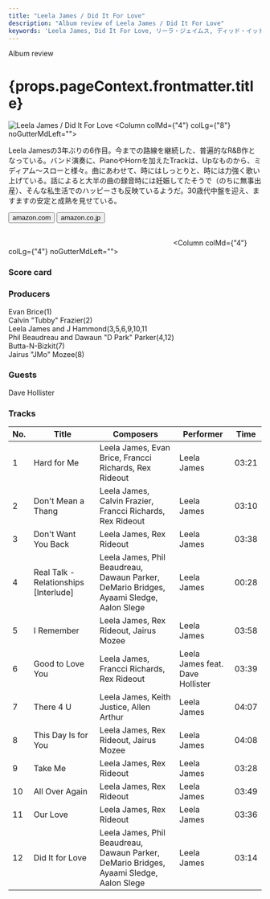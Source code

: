 ```yaml
---
title: "Leela James / Did It For Love"
description: "Album review of Leela James / Did It For Love"
keywords: 'Leela James, Did It For Love, リーラ・ジェイムス, ディッド・イット・フォー・ラブ'
---
```




<p className="largeP">Album review</p>
<h1 className="h1--no--margin">{props.pageContext.frontmatter.title}</h1>

<Row  className="image-card-group">
	<Column colMd={"3"} colLg={"4"} noGutterMdLeft="">
       <ImageCard>

![Leela James / Did It For Love](../../images/cd/leelajames5L.jpg) 
</ImageCard>
	</Column>
	<Column colMd={"4"} colLg={"8"} noGutterMdLeft="">
	<p>
	Leela Jamesの3年ぶりの6作目。今までの路線を継続した、普遍的なR&B作となっている。バンド演奏に、PianoやHornを加えたTrackは、Upなものから、ミディアム～スローと様々。曲にあわせて、時にはしっとりと、時には力強く歌い上げている。話によると大半の曲の録音時には妊娠してたそうで（のちに無事出産）、そんな私生活でのハッピーさも反映ているようだ。30歳代中盤を迎え、ますますの安定と成熟を見せている。
	</p>
	<div>
	    <Button className="button-right-mergin"  href="https://amzn.to/307Q0uL" kind="primary" size="small" renderIcon={ArrowUpRight24}>
        amazon.com
      </Button>
      <Button className="button-right-mergin"  href="https://amzn.to/3hL18DP" kind="secondary" size="small" renderIcon={ArrowUpRight24}>
        amazon.co.jp
      </Button>
	</div>
	<a href="https://geo.music.apple.com/jp/album/did-it-for-love/1207699603?mt=1&app=music&ls=1&at=11lcug" style="display:inline-block;overflow:hidden;background:url(https://linkmaker.itunes.apple.com/ja-jp/lockup.svg?releaseDate=2017-03-31&kind=album&bubble=apple_music&style=mono-black) no-repeat;width:180px;height:45px;"></a>
	<a href="https://geo.music.apple.com/jp/album/did-it-for-love/1207699603?app=itunes&at=11lcug" style="display:inline-block;overflow:hidden;background:url(https://linkmaker.itunes.apple.com/ja-jp/badge-lrg.svg?releaseDate=2017-03-31T00:00:00Z&kind=album&bubble=itunes_music) no-repeat;width:140px;height:45px;"></a>
	</Column>
</Row>
<Row >
	<Column colMd={"4"} colLg={"4"} noGutterMdLeft="">
<div>
    <h3>Score card</h3>
	<SliderJS1 value="5" />
    <SliderJS2 value="3" />
	<SliderJS3 value="1" />
    <SliderJS4 value="8" />
</div>
</Column>
<Column colMd={"8"} colLg={"8"} noGutterMdLeft="">
<div>
<h3>Producers</h3>
<p>
Evan Brice(1)
<br/>Calvin "Tubby" Frazier(2)
<br/>Leela James and J Hammond(3,5,6,9,10,11
<br/>Phil Beaudreau and Dawaun "D Park" Parker(4,12)
<br/>Butta-N-Bizkit(7)
<br/>Jairus "JMo" Mozee(8)
</p>
<h3>Guests</h3>
<p>
Dave Hollister
</p>
</div>
</Column>
</Row>

<h3>Tracks</h3>

| No. |	 Title                                |	 Composers                                                                             	|	 Performer                     | Time  |
| --- |	------------------------------------- | --------------------------------------------------------------------------------------- | -------------------------------- | ----- |
| 1	  |	Hard for Me                           | Leela James, Evan Brice, Francci Richards, Rex Rideout                                 	| Leela James                      | 03:21 |
| 2	  |	Don't Mean a Thang                    | Leela James, Calvin Frazier, Francci Richards, Rex Rideout                             	| Leela James                      | 03:10 |
| 3	  |	Don't Want You Back                   | Leela James, Rex Rideout                                                               	| Leela James                      | 03:38 |
| 4	  |	Real Talk - Relationships [Interlude] | Leela James, Phil Beaudreau, Dawaun Parker, DeMario Bridges, Ayaami Sledge, Aalon Slege	| Leela James                      | 00:28 |
| 5	  |	I Remember                            | Leela James, Rex Rideout, Jairus Mozee                                                 	| Leela James                      | 03:58 |
| 6	  |	Good to Love You                      | Leela James, Francci Richards, Rex Rideout                                             	| Leela James feat. Dave Hollister | 03:39 |
| 7	  |	There 4 U                             | Leela James, Keith Justice, Allen Arthur                                               	| Leela James                      | 04:07 |
| 8	  |	This Day Is for You                   | Leela James, Rex Rideout, Jairus Mozee                                                 	| Leela James                      | 04:08 |
| 9	  |	Take Me                               | Leela James, Rex Rideout                                                               	| Leela James                      | 03:28 |
| 10  |	All Over Again                        | Leela James, Rex Rideout                                                               	| Leela James                      | 03:49 |
| 11  |	Our Love                              | Leela James, Rex Rideout                                                               	| Leela James                      | 03:36 |
| 12  |	Did It for Love                       | Leela James, Phil Beaudreau, Dawaun Parker, DeMario Bridges, Ayaami Sledge, Aalon Slege	| Leela James                      | 03:14 |
